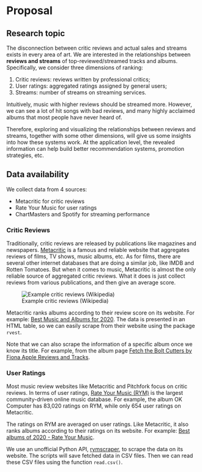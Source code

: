 # Proposal

## Research topic

The disconnection between critic reviews and actual sales and streams exists in every area of art.
We are interested in the relationships between **reviews and streams** of top-reviewed/streamed tracks and albums.
Specifically, we consider three dimensions of ranking:

1. Critic reviews: reviews written by professional critics;
2. User ratings: aggregated ratings assigned by general users;
3. Streams: number of streams on streaming services.

Intuitively, music with higher reviews should be streamed more. However, we can see a lot of hit songs with bad reviews, and many highly acclaimed albums that most people have never heard of.

Therefore, exploring and visualizing the relationships between reviews and streams, together with some other dimensions, will give us some insights into how these systems work.
At the application level, the revealed information can help build better recommendation systems, promotion strategies, etc.

## Data availability

We collect data from 4 sources:

- Metacritic for critic reviews
- Rate Your Music for user ratings
- ChartMasters and Spotify for streaming performance

### Critic Reviews

Traditionally, critic reviews are released by publications like magazines and newspapers. [Metacritic](https://metacritic.com) is a famous and reliable website that aggregates reviews of films, TV shows, music albums, etc. As for films, there are several other internet databases that are doing a similar job, like IMDB and Rotten Tomatoes. But when it comes to music, Metacritic is almost the only reliable source of aggregated critic reviews.
What it does is just collect reviews from various publications, and then give an average score.

![Example critic reviews (Wikipedia)](assets/Snipaste_2022-10-31_13-24-55.png)

Metacritic ranks albums according to their review score on its website. For example: [Best Music and Albums for 2020](https://www.metacritic.com/browse/albums/score/metascore/year/filtered?year_selected=2020&distribution=&sort=desc&view=detailed).
The data is presented in an HTML table, so we can easily scrape from their website using the package `rvest`.

Note that we can also scrape the information of a specific album once we know its title. For example, from the album page [Fetch the Bolt Cutters by Fiona Apple Reviews and Tracks](https://www.metacritic.com/music/fetch-the-bolt-cutters).

### User Ratings

Most music review websites like Metacritic and Pitchfork focus on critic reviews. In terms of user ratings, [Rate Your Music (RYM)](https://rateyourmusic.com) is the largest community-driven online music database. For example, the album OK Computer has 83,020 ratings on RYM, while only 654 user ratings on Metacritic.

The ratings on RYM are averaged on user ratings. Like Metacritic, it also ranks albums according to their ratings on its website. For example: [Best albums of 2020 - Rate Your Music](https://rateyourmusic.com/charts/top/album/2020/).

We use an unofficial Python API, [rymscraper](https://github.com/dbeley/rymscraper), to scrape the data on its website. The scripts will save fetched data in CSV files. Then we can read these CSV files using the function `read.csv()`.

